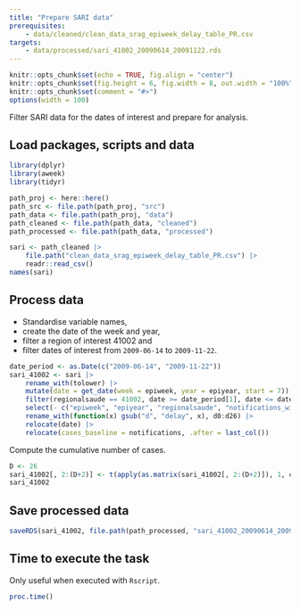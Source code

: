 ```yaml
---
title: "Prepare SARI data"
prerequisites:
    - data/cleaned/clean_data_srag_epiweek_delay_table_PR.csv
targets:
    - data/processed/sari_41002_20090614_20091122.rds
---
```


```r
knitr::opts_chunk$set(echo = TRUE, fig.align = "center")
knitr::opts_chunk$set(fig.height = 6, fig.width = 8, out.width = "100%")
knitr::opts_chunk$set(comment = "#>")
options(width = 100)
```

Filter SARI data for the dates of interest and prepare for analysis.

## Load packages, scripts and data

```r
library(dplyr)
library(aweek)
library(tidyr)

path_proj <- here::here()
path_src <- file.path(path_proj, "src")
path_data <- file.path(path_proj, "data")
path_cleaned <- file.path(path_data, "cleaned")
path_processed <- file.path(path_data, "processed")

sari <- path_cleaned |>
    file.path("clean_data_srag_epiweek_delay_table_PR.csv") |>
    readr::read_csv()
names(sari)
```

## Process data

- Standardise variable names,
- create the date of the week and year,
- filter a region of interest $41002$ and
- filter dates of interest from `2009-06-14` to `2009-11-22`.

```r
date_period <- as.Date(c("2009-06-14", "2009-11-22"))
sari_41002 <- sari |>
    rename_with(tolower) |>
    mutate(date = get_date(week = epiweek, year = epiyear, start = 7)) |>
    filter(regionalsaude == 41002, date >= date_period[1], date <= date_period[2]) |>
    select(- c("epiweek", "epiyear", "regionalsaude", "notifications_within_26w")) |>
    rename_with(function(x) gsub("d", "delay", x), d0:d26) |>
    relocate(date) |>
    relocate(cases_baseline = notifications, .after = last_col())
```

Compute the cumulative number of cases.

```r
D <- 26
sari_41002[, 2:(D+2)] <- t(apply(as.matrix(sari_41002[, 2:(D+2)]), 1, cumsum))
sari_41002
```

## Save processed data

```r
saveRDS(sari_41002, file.path(path_processed, "sari_41002_20090614_20091122.rds"))
```

## Time to execute the task

Only useful when executed with `Rscript`.

```r
proc.time()
```

